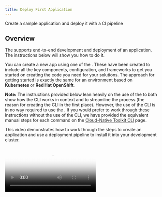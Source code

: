 ```yaml
---
title: Deploy First Application
---
```



<PageDescription>

Create a sample application and deploy it with a CI pipeline

</PageDescription>

## Overview

The <Globals name="env" /> supports end-to-end development and deployment of an application. The instructions below
will show you how to do it.

You can create a new app using one of the [<Globals name="templates" />](/resources/codepatterns-overview). These have been
created to include all the key components, configuration, and frameworks to get you started on creating the code you
need for your solutions. The approach for getting started is exactly the same for an environment based on
**Kubernetes** or **Red Hat OpenShift**.

**Note:** The instructions provided below lean heavily on the use of the <Globals name="igccli"/> to both show how the
CLI works in context and to streamline the process (the reason for creating the CLI in the first place). However, the
use of the CLI is in no way required to use the <Globals name="shortName"/>. If you would prefer to work through these
instructions without the use of the CLI, we have provided the equivalent manual steps for each command on
the [Cloud-Native Toolkit CLI](/getting-started/cli) page.

This video demonstrates how to work through the steps to create an application and use a deployment pipeline to install
it into your development cluster.

<Video src="/videos/deployapp.m4v" type="video/m4v" poster="/images/poster.png"/>

### Links

<AnchorLinks>
  <AnchorLink to="#1.-log-into-your-development-cluster-from-the-command-line">1. Log into your Development Cluster from the command line</AnchorLink>
  <AnchorLink to="#2.-create-the-development-namespace">2. Create the development namespace</AnchorLink>
  <AnchorLink to="#3.-open-the-developer-dashboard">3. Open the Developer Dashboard</AnchorLink>
  <AnchorLink to="#4.-create-your-app-in-git">4. Create your app in Git</AnchorLink>
  <AnchorLink to="#5.-clone-your-code">5. Clone your code</AnchorLink>
  <AnchorLink to="#6.-run-the-application">6. Run the application</AnchorLink>
  <AnchorLink to="#7.-set-the-namespace-context">7. Set the namespace context</AnchorLink>
  <AnchorLink to="#8.-register-the-app-in-a-devops-pipeline">8. Register your pipeline</AnchorLink>
  <AnchorLink to="#9.-view-your-application-pipeline">9. View your application pipeline</AnchorLink>
  <AnchorLink to="#10.-access-the-running-app">10. Access the running app</AnchorLink>
  <AnchorLink to="#11.-locate-the-app-in-the-web-console">11. Locate the app in the Web Console</AnchorLink>
</AnchorLinks>

### 1. Log into your Development Cluster from the command line

- Make sure you have installed all the [Prerequisite Dev Tools](/getting-started/devenvsetup) before continuing
- Log in to the development cluster's CLI (Kubernetes or Red Hat OpenShift)

    To do so, navigate to your cluster in the _IBM Cloud console_, click on the **Access** tab, and follow the
    instructions in **After your cluster provisions, gain access**  section to log in to the cluster from the command line

- You can test that you're connected to the cluster with the following simple command:

  ```shell script
  oc get pods -n tools
  ```

    <InlineNotification kind="info">

    **NOTE**: If your workshop is on Code Ready Workspaces, follow the steps in [Code Ready Workspaces Setup](/getting-started/devenvsetup#code-ready-workspace) before logging in to the cluster.

    </InlineNotification>

### 2. Create the development namespace

- Before getting started, the development namespace/project needs to be created and prepared for the DevOps pipelines.
- This is something that would typically happen once at the beginning of a project when a development team is formed and assigned to the cluster.

    ```
    oc sync {DEV_NAMESPACE} --dev
    ```

### 3. Open the Developer Dashboard

The Developer Dashboard makes it easy for you to navigate to the tools, including a
section that allows you to select a set of preconfigured [<Globals name="templates" />](/resources/codepatterns-overview) that make seeding your development project very easy.

- If you are logged into the OpenShift console, you can select the tools menu and select **Developer Dashboard**

- If you are on a laptop/desktop, open a browser and make sure you are logged into [Github](https://github.com)

### 4. Create your app in Git

- From the Developer Dashboard, click on **<Globals name="templates" />** tab

    <InlineNotification kind="warning">

    **Warning:** If you are developing on a shared education cluster, you need to make it easy to identify
    your app. Please suffix the app name with your initials `{app name}-{your initials}` (e.g.
    `stockbffnode-mjp`) and use the **Git Organization** for the shared environment.

    **Warning:** Your browser needs to be logged in to your GitHub account for a template to work. If the link from the
    tile displays the GitHub 404 page, log in and reload the page.

    </InlineNotification>

- Pick one of the templates that is a good architectural fit for your application and the language and framework that you prefer to work with. For your first application, select the **Typescript Microservice**. This also works well in the Cloud Shell.

  Click on a <Globals name="template" /> **Tile** to create your app github repository from the
    template repository selected. You can also click on the **Git Icon** to browse the source template
    repository and click on the **Template** to create the template.

- Complete the [GitHub create repository from template](https://help.github.com/en/github/creating-cloning-and-archiving-repositories/creating-a-repository-from-a-template)
process.

  **Owner**: Select a valid GitHub organization that you are authorized to create repositories within or the one you were given for the shared cluster (See warning above)

  **Repository name**: Enter a name for your repo. GitHub will help with showing a green tick if it is valid (See warning above)

  **Description**: Describe your app

  Press **Create repository from template**

  ![Template](/images/template.png)

- The new repository will be created in your selected organization.

### 5. Clone your code

- Next, clone the Github repo to your local machine.
- Click on **Clone or download**
- Copy the clone _HTTPS link_, and use the `git clone` command to clone it to your terminal.
    ```shell script
    git clone https://github.com/gsi-ecosystem-demo/stockbffnode-mjp.git
    ```
- You will be required to enter your **GitHub User ID** and use your **Git Hub Personal Access Token** as your password. This will complete the clone of your git repository.

- Change into the cloned directory
    ```shell script
    cd stockbffnode
    ```
- You must rename the app to match your git repo or to a unique name for your solution. When applications move into a _test_ environment, they need to have unique names.
- Edit `package.json` and edit the `name:` field and change it from its template name to your chosen name.
- In case of a java gradle application(Spring Boot Microservice), edit the `settings.gradle` file. Edit the `rootProject.name` field and change it from its template name to your chosen name.
- Save the edits
- Push the changes back to your repository
    ```bash
    git add .
    git commit -m "Update application name"
    git push
    ```
- You will be required to enter your **GitHub User ID** and use your **Git Hub Personal Access Token** as your password. This will push your changes back to the repository.

## Running the Application

### 6. Run the application

Most developers like to run the code natively in local development environment. To do so, follow the instructions listed in the **README.md** file to run the code locally.

- From inside the folder where the code was cloned from GitHub, run the following command to install the Node.js dependencies.
    ```
    npm install
    ```
- Run the following command to start the application.
    ```
    npm run start
    ```

<Tabs>

<Tab label="Cloud Shell">

 - To view the running app click on the **Eye Icon** on the top right and select the port `3000` this will open a browser tab and display the running app on that port.

    ![View App](./images/viewapp.png)

</Tab>


<Tab label="Cloud Ready Workspaces">

![CRW Open Link](./images/crwopenlink.png)


- Click on open link


![CRW Open App](./images/crwopenapp.png)


- To view this application in new tab click top right corner arrow icon

</Tab>

<Tab label="Desktop/Laptop">
- Open a browser to `http://localhost:3000/api-docs/`
</Tab>

</Tabs>

- You can try out the sample API that is provided with this **Code Pattern**

- You can now add new features and function from inside the Cloud Shell and experiment with your code before you push any changes back to git.


### 7. Set the namespace context

Before running the remaining commands, it is important to set the
namespace/project context. (**Note:** The `kubernetes` command will work for both `openshift`
and `kubernetes`.)

<Tabs>
<Tab label="OpenShift">

```shell script
oc project {DEV_NAMESPACE} 
```
</Tab>
<Tab label="Kubernetes">

```shell script
kubectl config set-context --current --namespace={DEV_NAMESPACE}
```
</Tab>
</Tabs>

### 8. Register the App in a DevOps Pipeline

Up to this point you have the code in a GitHub repository and have cloned it to your local development environment. You now need to register the repository with the continuous integration pipeline. The <Globals name="env" /> supports both [Tekton](/guides/continuous-integration-tekton) and [Jenkins](/guides/continuous-integration) for continuous
integration.

- Start the process to create a pipeline

    ```shell script
    oc pipeline
    ```

    <InlineNotification kind="info">

    The pipeline command give an option for both `Jenkins` and `Tekton`. For more information about working with the
    different build engines, please see [Continuous Integration with Jenkins Guide](/guides/continuous-integration) and
    [Continuous Integration with Tekton Guide](/guides/continuous-integration-tekton)

    </InlineNotification>

- For the deployment of your first app with OpenShift select **Tekton** as the chosen CI engine.

- The first time a pipeline is registered in the namespace, the CLI will ask for a username and
**Personal Access Token** for the Git repository that will be stored in a secret named `git-credentials`. It will
also ask for the branch that should be used for the pipeline.

  **Username**: Enter your GitHub user id

  **Personal Access Token**: Paste your GitHub personal access token

  **Branch**: Press enter to use the default git branch, master, or type in another branch you want to register

- When registering a `Tekton` pipeline, you will be prompted to select which pipeline you want to use for your application. If you selected Node based Code Pattern, select the Node pipeline. If you selected Java, select the Gradle pipeline.
- For the first app, select the `igc-nodejs-v1-x-0` version of the pipeline. This will use the Node based CI pipeline with Tekton.
    ```
    ? Select the Pipeline to use in the PipelineRun: (Use arrow keys)❯
     igc-appmod-liberty-v1-2-0
     igc-java-gradle-v1-2-0
     igc-java-maven-v1-2-0
     igc-nodejs-v1-2-0
     Skip PipelineRun creation
    ```
- It also gives you a option of vulnerability scanning the images.The scan is performed by the Vulnerability Advisor of IBM Image Registry. This scan is performed in "scan" stage of pipeline after "img-release" stage.
  ```
  ? Would you like to enable the pipeline to scan the image for vulnerabilities?(Y/n)
  ```
- To skip the scan, you have type "n" (No).Otherwise, type "y" (Yes) for performing Vulnerability Scanning on the image.
- When registering a pipeline, the CLI will also set up a webhook with the git host

    **Note:** if the webhook registration step fails, it is likely because the Git credentials are incorrect or do not have enough permission in the repository. 

- The pipeline will be registered in your development cluster.

### 9. View your application pipeline

The steps to view your registered pipeline will vary based on type of pipeline (`Jenkins` or `Tekton`) and container
platform version (`IKS` or `OCP 4.3`).

<Tabs>
<Tab label="OpenShift 4.x Tekon">

- Open the OpenShift Web Console from the Developer Cluster instance

    ![OpenShift](images/openshiftconsole.png)

- In the menu on the left, switch to the **Developer** mode

- Select the _dev_ project that was used for the application pipeline registration

- In the left menu, select *Pipelines*

- You will see your application DevOps pipeline now starting to build. When completed, it will look similar to the image below.

    ![OpenShift](images/tektonpipeline.png)

</Tab>

<Tab label="OpenShift 4.x Jenkins">

1. Open the OpenShift Web Console from the Developer Cluster instance

    ![OpenShift](images/openshiftconsole.png)

2. From the left-hand menu, select `Builds` -> `Build Configs`

3. Select your project from the drop-down menu at the top

4. The registered pipeline should appear in the list

</Tab>
<Tab label="Kubernetes Jenkins ">

1. Run the command `oc dashboard` in your terminal to open your Developer Dashboard.
2. Select the Jenkins tool to open the Jenkins dashboard
3. Run the command `oc credentials` in your terminal to get the list of logins for the tools
4. Use the Jenkins userid and password to log into the Jenkins dashboard

Wait for the pipeline stages to start building. Once the stages have completed, you will see a view similar to the one below.

![Jenkins Pipeline](images/pipeline.png)

</Tab>
</Tabs>

### 10. Access the running app

Once the pipeline has completed successfully, the app will be deployed into the namespace used when
registering the pipeline. To validate the app is running follow these steps:

**Note:** Be sure the namespace context is set correctly before running the following commands -
[set the namespace context](#7.-set-the-namespace-context)

- Retrieve the app ingress endpoint using commands below in your terminal.

    ```bash
    oc endpoints
    ```

- From the endpoints listed, select the URL for the repo that was just deployed and press **Enter** to
open that URL in a web browser. Validate the application is working as expected.

### 11. Locate the app in the web console

The build pipeline is configured to build the source code from the Git repository into a container image. This
image is stored in the [Image Registry](/developer-intermediate/image-registry). After that, the image is deployed into the
same namespace/project within the development cluster where the pipeline ran and validated for its health. The steps
below will walk through locating the installed application within the Web Console.

<Tabs>
<Tab label="OpenShift 4.x">

- Open the **OpenShift web console**
- Change to the **Developer** view
- Click on **Topology** menu
- Click on your application deployment in the topology view
- Click on the **Overview** tab
- Increase the number of running pods to 2 pods
- Click on the **Resources** tab to view the list of pods
- Click on **View Logs** link to view the logs from each pod
- You can see the running state of your application

![Pods on OpenShift](images/topology.png)

</Tab>

<Tab label="Kubernetes">

- Open the **Kubernetes Dashboard**
- Change to the namespace from `default` to either `dev` or the namespace you used to deploy your app
- Click on **Deployments**
- You should see the deployment of your application
- Click on your application , and the corresponding **Replica Set**
- Try scaling the application, click on **Scale** in the header, change number of pods to 2 and click **OK**
- Click on one of the `pod` instances
- Click on **Logs**
- You can see the running state of your application
- Navigate around the console to understand where your deployment, service and pods are running

![Pods on IKS](images/podsiks.png)

</Tab>
</Tabs>

<InlineNotification kind="success">

**Success:** You now have your application running inside your development cluster and being delivered using a Tekton based CI pipeline. This is the beginning of the developer journey with IBM Cloud.

</InlineNotification>

Having reached this point, we recommend you repeat the process a few more
 times using different **Code Patterns** templates and explore the **Developer** view in OpenShift to get familiar with it.

### 12. Test the webhook
-  Go to your cloned git project and navigate to <i>chart/base</i> directory.
```
cd stockbffnode
cd chart/base
```
- Open the file `Chart.yaml` in edit mode and change the `description` field's value from "A Helm chart for Kubernetes" to "A Helm chart for [yourprojectName]"
- Save the edits
- Push the changes back to your repository
    ```bash
    git add .
    git commit -m "Update application name"
    git push
    ```
- As soon as you push your code changes successfully, the webhook will trigger a new pipeline run for your project in your namespace in OCP.
  
  **Note:** if the webhook registration step fails, the git push will not trigger the pipeline.
